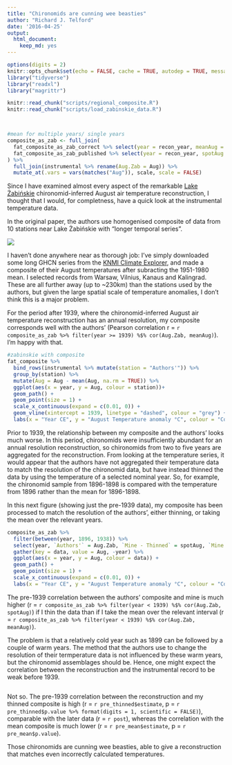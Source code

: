 ```yaml
---
title: "Chironomids are cunning wee beasties"
author: "Richard J. Telford"
date: '2016-04-25'
output:
  html_document:
    keep_md: yes
---
```


```r
options(digits = 2)
knitr::opts_chunk$set(echo = FALSE, cache = TRUE, autodep = TRUE, message = FALSE)
library("tidyverse")
library("readxl")
library("magrittr")

knitr::read_chunk("scripts/regional_composite.R")
knitr::read_chunk("scripts/load_zabinskie_data.R")
```

```r
```

```r
```


```r
#mean for multiple years/ single years
composite_as_zab <- full_join(
  fat_composite_as_zab_correct %>% select(year = recon_year, meanAug = Aug),
  fat_composite_as_zab_published %>% select(year = recon_year, spotAug = Aug)
) %>% 
  full_join(instrumental %>% rename(Aug.Zab = Aug)) %>% 
  mutate_at(.vars = vars(matches("Aug")), scale, scale = FALSE)

```

Since I have examined almost every aspect of the remarkable  [Lake Żabińskie](https://quantpalaeo.wordpress.com/tag/larocque-tobler-et-al-2015/) chironomid-inferred August air temperature reconstruction, I thought that I would, for completness, have a quick look at the instrumental temperature data.

In the original paper, the authors use homogenised composite of data from 10 stations near Lake Żabińskie with "longer temporal series". 

![](http://ars.els-cdn.com/content/image/1-s2.0-S0277379115000086-gr1.jpg)

I haven't done anywhere near as thorough job: I've simply downloaded some long GHCN series from the [KNMI Climate Explorer](https://climexp.knmi.nl/selectstation.cgi?id=someone@somewhere), and made a composite of their August temperatures after subracting the 1951-1980 mean. I selected records from Warsaw, Vilnius, Kanaus and Kalingrad. These are all further away (up to ~230km) than the stations used by the authors, but given the large spatial scale of temperature anomalies, I don't think this is a major problem.

For the period after 1939, where the chironomid-inferred August air temperature reconstruction has an annual resolution, my composite corresponds well with the authors' (Pearson correlation r = `r composite_as_zab %>% filter(year >= 1939) %$% cor(Aug.Zab, meanAug)`). I'm happy with that.


```r
#zabinskie with composite
fat_composite %>% 
  bind_rows(instrumental %>% mutate(station = "Authors'")) %>% 
  group_by(station) %>% 
  mutate(Aug = Aug - mean(Aug, na.rm = TRUE)) %>% 
  ggplot(aes(x = year, y = Aug, colour = station))+ 
  geom_path() + 
  geom_point(size = 1) +
  scale_x_continuous(expand = c(0.01, 0)) + 
  geom_vline(xintercept = 1939, linetype = "dashed", colour = "grey") +
  labs(x = "Year CE", y = "August Temperature anomaly °C", colour = "Composite")
```

Prior to 1939, the relationship between my composite and the authors' looks much worse. In this period, chironomids were insufficiently abundant for an annual resolution reconstruction, so chironomids from two to five years are aggregated for the reconstruction. From looking at the temperature series, it would appear that the authors have not aggregated their temperature data to match the resolution of the chironomid data, but have instead thinned the data by using the temperature of a selected nominal year. So, for example, the chironomid sample from 1896-1898 is compared with the temperature from 1896 rather than the mean for 1896-1898.

In this next figure (showing just the pre-1939 data), my composite has been processed to match the resolution of the authors', either thinning, or taking the mean over the relevant years.

```r
composite_as_zab %>% 
  filter(between(year, 1896, 1938)) %>% 
  select(year, `Authors'` = Aug.Zab, `Mine - Thinned` = spotAug, `Mine - Mean` = meanAug) %>% 
  gather(key = data, value = Aug, -year) %>% 
  ggplot(aes(x = year, y = Aug, colour = data)) +
  geom_path() +
  geom_point(size = 1) + 
  scale_x_continuous(expand = c(0.01, 0)) + 
  labs(x = "Year CE", y = "August Temperature anomaly °C", colour = "Composite")
```

The pre-1939 correlation between the authors' composite and mine is much higher (r = `r composite_as_zab %>% filter(year < 1939) %$% cor(Aug.Zab, spotAug)`) if I thin the data than if I take the mean over the relevant interval (r = `r composite_as_zab %>% filter(year < 1939) %$% cor(Aug.Zab, meanAug)`).

The problem is that a relatively cold year such as 1899 can be followed by a couple of warm years. The method that the authors use to change the resolution of their termperature data is not influenced by these warm years, but the chironomid assemblages should be. Hence, one might expect the correlation between the reconstruction and the instrumental record to be weak before 1939.

```r
```
Not so. The pre-1939 correlation between the reconstruction and my thinned composite is high (r = `r pre_thinned$estimate`, p = `r pre_thinned$p.value %>% format(digits = 1, scientific = FALSE)`), comparable with the later data (r = `r post`), whereas the correlation with the mean composite is much lower (r = `r pre_mean$estimate`, p = `r pre_mean$p.value`).

Those chironomids are cunning wee beasties, able to give a reconstruction that matches even incorrectly calculated temperatures.
